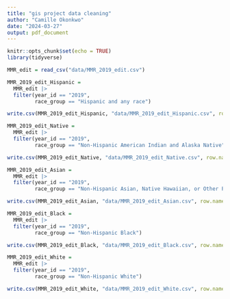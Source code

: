 ```yaml
---
title: "gis project data cleaning"
author: "Camille Okonkwo"
date: "2024-03-27"
output: pdf_document
---
```


```r
knitr::opts_chunk$set(echo = TRUE)
library(tidyverse)
```

```r
MMR_edit = read_csv("data/MMR_2019_edit.csv")

MMR_2019_edit_Hispanic =
  MMR_edit |> 
  filter(year_id == "2019",
         race_group == "Hispanic and any race")

write.csv(MMR_2019_edit_Hispanic, "data/MMR_2019_edit_Hispanic.csv", row.names = FALSE)

MMR_2019_edit_Native =
  MMR_edit |> 
  filter(year_id == "2019",
         race_group == "Non-Hispanic American Indian and Alaska Native")

write.csv(MMR_2019_edit_Native, "data/MMR_2019_edit_Native.csv", row.names = FALSE)

MMR_2019_edit_Asian =
  MMR_edit |> 
  filter(year_id == "2019",
         race_group == "Non-Hispanic Asian, Native Hawaiian, or Other Pacific Islander")

write.csv(MMR_2019_edit_Asian, "data/MMR_2019_edit_Asian.csv", row.names = FALSE)

MMR_2019_edit_Black =
  MMR_edit |> 
  filter(year_id == "2019",
         race_group == "Non-Hispanic Black")

write.csv(MMR_2019_edit_Black, "data/MMR_2019_edit_Black.csv", row.names = FALSE)

MMR_2019_edit_White =
  MMR_edit |> 
  filter(year_id == "2019",
         race_group == "Non-Hispanic White")

write.csv(MMR_2019_edit_White, "data/MMR_2019_edit_White.csv", row.names = FALSE)



```

